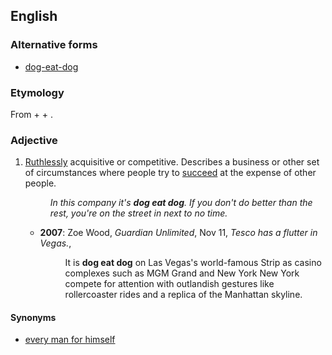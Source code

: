 ==English==

===Alternative forms===
* [[dog-eat-dog]]

===Etymology===
From {{term|dog}} + {{term|eat}} + {{term|dog}}.

===Adjective===
{{en-adj|?|most}}

# [[ruthless|Ruthlessly]] acquisitive or competitive. Describes a business or other set of circumstances where people try to [[succeed]] at the expense of other people. 
#: ''In this company it's '''dog eat dog'''. If you don't do better than the rest, you're on the street in next to no time.''
#* '''2007''': Zoe Wood, ''Guardian Unlimited'', Nov 11, ''Tesco has a flutter in Vegas.'',
#*: It is '''dog eat dog''' on Las Vegas's world-famous Strip as casino complexes such as MGM Grand and New York New York compete for attention with outlandish gestures like rollercoaster rides and a replica of the Manhattan skyline.

====Synonyms====
* [[every man for himself]]